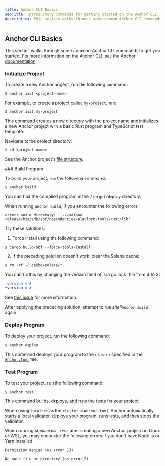 ```yaml
---
title: Anchor CLI Basics
seoTitle: Introductory commands for getting started on the Anchor CLI
description: This section walks through some common Anchor CLI commands to get you started.
---
```


## Anchor CLI Basics

This section walks through some common Anchor CLI commands to get you started.
For more information on the Anchor CLI, see the
[Anchor documentation](https://www.anchor-lang.com/docs).

<Steps>
<Step>

### Initialize Project

To create a new Anchor project, run the following command:

```terminal
$ anchor init <project-name>
```

For example, to create a project called `my-project`, run:

```terminal
$ anchor init my-project
```

This command creates a new directory with the project name and initializes a new
Anchor project with a basic Rust program and TypeScript test template.

Navigate to the project directory:

```terminal
$ cd <project-name>
```

See the Anchor project's
[file structure](https://www.anchor-lang.com/docs/quickstart/local#project-file-structure).

</Step>

<Step>
### Build Program

To build your project, run the following command:

```terminal
$ anchor build
```

You can find the compiled program in the `/target/deploy` directory.

<Callout type="warn">

When running `anchor build`, if you encounter the following errors:

<Accordions>
<Accordion title="error: not a directory">

```
error: not a directory: '.../solana-release/bin/sdk/sbf/dependencies/platform-tools/rust/lib'
```

Try these solutions:

1. Force install using the following command:

```terminal
$ cargo build-sbf --force-tools-install
```

2. If the preceding solution doesn't work, clear the Solana cache:

```terminal
$ rm -rf ~/.cache/solana/*
```

</Accordion>

<Accordion title="lock file version 4 requires `-Znext-lockfile-bump">
You can fix this by changing the version field of `Cargo.lock` file from 4 to 3:

```diff title="Cargo.lock"
-version = 4
+version = 3
```

See [this issue](https://github.com/solana-foundation/anchor/issues/3392) for
more information.

</Accordion>

</Accordions>

After applying the preceding solution, attempt to run _shell`anchor build`_
again.

</Callout>

</Step>
<Step>

### Deploy Program

To deploy your project, run the following command:

```terminal
$ anchor deploy
```

This command deploys your program to the `cluster` specified in the
[`Anchor.toml`](https://www.anchor-lang.com/docs/references/anchor-toml) file.

</Step>
<Step>

### Test Program

To test your project, run the following command:

```terminal
$ anchor test
```

<Callout>

This command builds, deploys, and runs the tests for your project.

When using `localnet` as the `cluster` in `Anchor.toml`, Anchor automatically
starts a local validator, deploys your program, runs tests, and then stops the
validator.

</Callout>

<Callout type="warn">

When running _shell`anchor test`_ after creating a new Anchor project on Linux
or WSL, you may encounter the following errors if you don't have Node.js or Yarn
installed:

```
Permission denied (os error 13)
```

```
No such file or directory (os error 2)
```

</Callout>

</Step>
</Steps>

